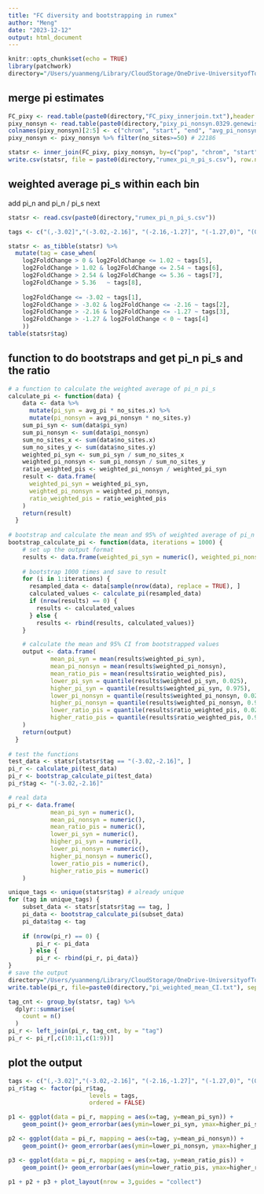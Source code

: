 ```yaml
---
title: "FC diversity and bootstrapping in rumex"
author: "Meng"
date: "2023-12-12"
output: html_document
---
```


```r
knitr::opts_chunk$set(echo = TRUE)
library(patchwork)
directory="/Users/yuanmeng/Library/CloudStorage/OneDrive-UniversityofToronto/Manuscripts/rumex_haploid_sel/pixy/"
```

## merge pi estimates
```r
FC_pixy <- read.table(paste0(directory,"FC_pixy_innerjoin.txt"),header = TRUE) #11734
pixy_nonsyn <- read.table(paste0(directory,"pixy_pi_nonsyn.0329.genewise.txt"), header=TRUE) #27026
colnames(pixy_nonsyn)[2:5] <- c("chrom", "start", "end", "avg_pi_nonsyn")
pixy_nonsyn <- pixy_nonsyn %>% filter(no_sites>=50) # 22186

statsr <- inner_join(FC_pixy, pixy_nonsyn, by=c("pop", "chrom", "start", "end")) # 11734
write.csv(statsr, file = paste0(directory,"rumex_pi_n_pi_s.csv"), row.names = FALSE, quote = FALSE)
```

## weighted average pi_s within each bin
add pi_n and pi_n / pi_s next
```r
statsr <- read.csv(paste0(directory,"rumex_pi_n_pi_s.csv"))

tags <- c("(,-3.02]","(-3.02,-2.16]", "(-2.16,-1.27]", "(-1.27,0)", "(0,1.02]", "(1.02,2.54]","(2.54,5.36]", "(5.36,)")

statsr <- as_tibble(statsr) %>% 
  mutate(tag = case_when(
    log2FoldChange > 0 & log2FoldChange <= 1.02 ~ tags[5],
    log2FoldChange > 1.02 & log2FoldChange <= 2.54 ~ tags[6],
    log2FoldChange > 2.54 & log2FoldChange <= 5.36 ~ tags[7],
    log2FoldChange > 5.36   ~ tags[8],
    
    log2FoldChange <= -3.02 ~ tags[1],
    log2FoldChange > -3.02 & log2FoldChange <= -2.16 ~ tags[2],
    log2FoldChange > -2.16 & log2FoldChange <= -1.27 ~ tags[3],
    log2FoldChange > -1.27 & log2FoldChange < 0 ~ tags[4]
    ))
table(statsr$tag)
```

## function to do bootstraps and get pi_n pi_s and the ratio
```r
# a function to calculate the weighted average of pi_n pi_s
calculate_pi <- function(data) {
    data <- data %>%
      mutate(pi_syn = avg_pi * no_sites.x) %>%
      mutate(pi_nonsyn = avg_pi_nonsyn * no_sites.y)
    sum_pi_syn <- sum(data$pi_syn)
    sum_pi_nonsyn <- sum(data$pi_nonsyn)
    sum_no_sites_x <- sum(data$no_sites.x)
    sum_no_sites_y <- sum(data$no_sites.y)
    weighted_pi_syn <- sum_pi_syn / sum_no_sites_x
    weighted_pi_nonsyn <- sum_pi_nonsyn / sum_no_sites_y
    ratio_weighted_pis <- weighted_pi_nonsyn / weighted_pi_syn
    result <- data.frame(
      weighted_pi_syn = weighted_pi_syn,
      weighted_pi_nonsyn = weighted_pi_nonsyn,
      ratio_weighted_pis = ratio_weighted_pis
    )
    return(result)
  }
  
# bootstrap and calculate the mean and 95% of weighted average of pi_n pi_s pi_n/pi_s
bootstrap_calculate_pi <- function(data, iterations = 1000) {
    # set up the output format
    results <- data.frame(weighted_pi_syn = numeric(), weighted_pi_nonsyn = numeric(),   ratio_weighted_pis = numeric(), stringsAsFactors = FALSE)
    
    # bootstrap 1000 times and save to result
    for (i in 1:iterations) {
      resampled_data <- data[sample(nrow(data), replace = TRUE), ]
      calculated_values <- calculate_pi(resampled_data)
      if (nrow(results) == 0) {
        results <- calculated_values
      } else {
        results <- rbind(results, calculated_values)}
    }

    # calculate the mean and 95% CI from bootstrapped values
    output <- data.frame(
            mean_pi_syn = mean(results$weighted_pi_syn),
            mean_pi_nonsyn = mean(results$weighted_pi_nonsyn),
            mean_ratio_pis = mean(results$ratio_weighted_pis),
            lower_pi_syn = quantile(results$weighted_pi_syn, 0.025),
            higher_pi_syn = quantile(results$weighted_pi_syn, 0.975),
            lower_pi_nonsyn = quantile(results$weighted_pi_nonsyn, 0.025),
            higher_pi_nonsyn = quantile(results$weighted_pi_nonsyn, 0.975),
            lower_ratio_pis = quantile(results$ratio_weighted_pis, 0.025),
            higher_ratio_pis = quantile(results$ratio_weighted_pis, 0.975)
    )
    return(output)
  }
  
# test the functions
test_data <- statsr[statsr$tag == "(-3.02,-2.16]", ]
pi_r <- calculate_pi(test_data)
pi_r <- bootstrap_calculate_pi(test_data)
pi_r$tag <- "(-3.02,-2.16]"

# real data
pi_r <- data.frame(
            mean_pi_syn = numeric(),
            mean_pi_nonsyn = numeric(),
            mean_ratio_pis = numeric(),
            lower_pi_syn = numeric(),
            higher_pi_syn = numeric(),
            lower_pi_nonsyn = numeric(),
            higher_pi_nonsyn = numeric(),
            lower_ratio_pis = numeric(),
            higher_ratio_pis = numeric()
    )

unique_tags <- unique(statsr$tag) # already unique
for (tag in unique_tags) {
    subset_data <- statsr[statsr$tag == tag, ]
    pi_data <- bootstrap_calculate_pi(subset_data)
    pi_data$tag <- tag
    
    if (nrow(pi_r) == 0) {
        pi_r <- pi_data
      } else {
        pi_r <- rbind(pi_r, pi_data)}
}
# save the output
directory="/Users/yuanmeng/Library/CloudStorage/OneDrive-UniversityofToronto/Manuscripts/rumex_haploid_sel/pixy/"
write.table(pi_r, file=paste0(directory,"pi_weighted_mean_CI.txt"), sep = "\t",row.names = FALSE, quote = FALSE)

tag_cnt <- group_by(statsr, tag) %>%
  dplyr::summarise(
    count = n()
  )
pi_r <- left_join(pi_r, tag_cnt, by = "tag")
pi_r <- pi_r[,c(10:11,c(1:9))]
```


## plot the output
```r
tags <- c("(,-3.02]","(-3.02,-2.16]", "(-2.16,-1.27]", "(-1.27,0)", "(0,1.02]", "(1.02,2.54]","(2.54,5.36]", "(5.36,)")
pi_r$tag <- factor(pi_r$tag,
                       levels = tags,
                       ordered = FALSE)

p1 <- ggplot(data = pi_r, mapping = aes(x=tag, y=mean_pi_syn)) + 
    geom_point()+ geom_errorbar(aes(ymin=lower_pi_syn, ymax=higher_pi_syn), width=.2, position=position_dodge(.9))+ ggtitle("a") +labs(x ="log2FoldChange",y ="pi_syn")+ theme_classic() + theme(text = element_text(size = 10), axis.title.x=element_blank(), axis.text.x=element_blank(), axis.ticks.x=element_blank())

p2 <- ggplot(data = pi_r, mapping = aes(x=tag, y=mean_pi_nonsyn)) + 
    geom_point()+ geom_errorbar(aes(ymin=lower_pi_nonsyn, ymax=higher_pi_nonsyn), width=.2, position=position_dodge(.9))+ ggtitle("b") +labs(x ="log2FoldChange",y ="pi_nonsyn")+ theme_classic() + theme(text = element_text(size = 10), axis.title.x=element_blank(), axis.text.x=element_blank(), axis.ticks.x=element_blank())

p3 <- ggplot(data = pi_r, mapping = aes(x=tag, y=mean_ratio_pis)) + 
    geom_point()+ geom_errorbar(aes(ymin=lower_ratio_pis, ymax=higher_ratio_pis), width=.2, position=position_dodge(.9))+ ggtitle("c") +labs(x ="log2FoldChange",y ="pi_n / pi_s")+ theme_classic() + theme(text = element_text(size = 10), axis.title.x=element_blank(), axis.text.x=element_blank(), axis.ticks.x=element_blank())

p1 + p2 + p3 + plot_layout(nrow = 3,guides = "collect") 
```


